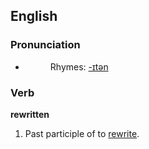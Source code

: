 ==English==

===Pronunciation===
*{{IPA|/ɻi'wrɪtən/}}
*:Rhymes: [[Rhymes:English:-ɪtən|-ɪtən]]

===Verb===
'''rewritten'''

# Past participle of to [[rewrite]].